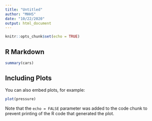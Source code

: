 ```yaml
---
title: "Untitled"
author: "MHHS"
date: "10/22/2020"
output: html_document
---
```


```r
knitr::opts_chunk$set(echo = TRUE)
```

## R Markdown

\begin{matrix}
& ~A~ & ~I~ & ~S~ & ~F~\\
\hline
A&0&-&-&-\\
I&+&0&0&-\\
S&+&0&0&0\\
F&+&+&0&0
\end{matrix}

\begin{matrix}
 & S & I & F\\
\hline
A&2/4&3/4&3/4\\
S&  &1/4&1/4\\
I&  &  &3/3
\end{matrix}

\begin{align*}
C_{I}&=\frac{\sum_{i=1}^{S-1}\sum_{j=i+1}^{S}p_{ij}}{\left(S^2-S\right)/2}\\
    &=3.5/6\\
    &=0.58
\end{align*}
```r
summary(cars)
```

## Including Plots

You can also embed plots, for example:

```r
plot(pressure)
```

Note that the `echo = FALSE` parameter was added to the code chunk to prevent printing of the R code that generated the plot.
